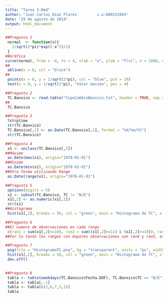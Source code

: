```yaml
---
title: "Tarea 3.Rmd"
author: "Juan Carlos Díaz Flores         c.u:000132965"
date: "29 de agosto de 2014"
output: html_document
---
```


```r
##Pregunta 1
 normal  <- function(x){
   1/sqrt(2*pi)*exp((-x^2)/2)
 }
##Gráfica
curve(normal, from = -4, to = 4, xlab = "x", ylab = "f(x)", n = 1000, col= "red", main = expression(paste("Grafica de la funcion   ", over(1,sqrt(2*pi))%.%e^-over(x^2,2))), par(las = 1))
##
 abline(v = 0, col = "black")
##
 points(x = 0, y = 1/sqrt(2*pi), col = "blue", pch = 19)
 text(x = 0, y = 1/sqrt(2*pi), "Valor maximo", pos = 4)
```

```r
##Pregunta 2
 TC.Banxico <- read.table("tipoCambioBanxico.txt", header = TRUE, sep = "|", stringsAsFactors = FALSE)
##
 TC.Banxico
```

```r
##Pregunta 3
 ?strptime
 str(TC.Banxico)
 TC.Banxico[,1] <- as.Date(TC.Banxico[,1], format = "%d/%m/%Y")
 str(TC.Banxico)
```

```r
##Pregunta 4
 x1 <- unclass(TC.Banxico[,1])
##Máximo
 as.Date(max(x1), origin="1970-01-01")
##Mínimo
 as.Date(min(x1), origin="1970-01-01")
##Otra forma utilizando Range
 as.Date(range(x1), origin="1970-01-01")
```

```r
##Pregunta 5
 options(digits = 5)
 x1 <- subset(TC.Banxico, TC != "N/E")
 x1[,2] <- as.numeric(x1[,2])
 str(x1)
##Histograma
 hist(x1[,2], breaks = 56, col = "green", main = "Histograma de TC", xlab = "TC", ylab = "Frecuencia")
```

```r
##Pregunta 6
##El numero de observaciones en cada rango
 c(ran1 = sum(x1[,2]<=10), ran2 = sum((x1[,2]<=11) & (x1[,2]>=10)), ran3 = sum((x1[,2]<=12) & (x1[,2]>=11)), ran4 = sum((x1[,2]<=13) & (x1[,2]>=12)), ran5 = sum((x1[,2]<=14) & (x1[,2]>=13)), ran6 = sum((x1[,2]<=15) & (x1[,2]>=14)), ran7 = sum(x1[,2]>=15))
##Por lo tanto los rangos con mayores observaciones son ran4 y ran5, es decir entre los tipos de cambio 12-13 y 13-14
```

```r
##Pregunta 7
 png(file = "HistogramaTC.png", bg = "transparent", units = "px", width = 450, height = 500)
 hist(x1[,2], breaks = 56, col = "green", main = "Histograma de TC", xlab = "TC", ylab = "Frecuencia")
 dev.off()
 
```

```r
##Pregunta 8
 tabla <- table(weekdays(TC.Banxico$Fecha.DOF), TC.Banxico$TC == "N/E")
 tabla <- tabla[,-1]
 tabla <- tabla[c(2,6,7,5,1)]
 tabla
```

```r

```



